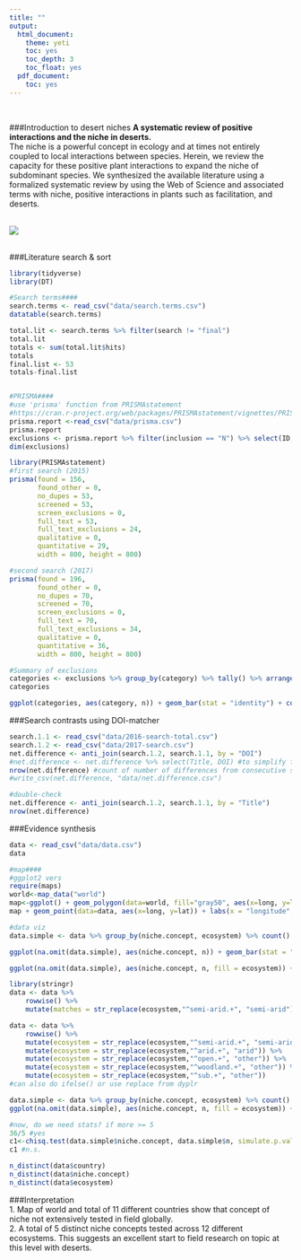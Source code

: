 ```yaml
---
title: ""
output:
  html_document:
    theme: yeti
    toc: yes
    toc_depth: 3
    toc_float: yes
  pdf_document:
    toc: yes
---
```

<br>  

###Introduction to desert niches
**A systematic review of positive interactions and the niche in deserts.**  
The niche is a powerful concept in ecology and at times not entirely coupled to local interactions between species. Herein, we review the capacity for these positive plant interactions to expand the niche of subdominant species. We synthesized the available literature using a formalized systematic review by using the Web of Science and associated terms with niche, positive interactions in plants such as facilitation, and deserts.  
<br>  

![](./desert.jpg)  
<br>

###Literature search & sort
```r
library(tidyverse)
library(DT)

#Search terms####
search.terms <- read_csv("data/search.terms.csv")
datatable(search.terms)

total.lit <- search.terms %>% filter(search != "final")
total.lit
totals <- sum(total.lit$hits)
totals
final.list <- 53
totals-final.list


#PRISMA####
#use 'prisma' function from PRISMAstatement 
#https://cran.r-project.org/web/packages/PRISMAstatement/vignettes/PRISMA.html
prisma.report <-read_csv("data/prisma.csv")
prisma.report
exclusions <- prisma.report %>% filter(inclusion == "N") %>% select(ID, category)
dim(exclusions)

library(PRISMAstatement)
#first search (2015)
prisma(found = 156,
       found_other = 0,
       no_dupes = 53, 
       screened = 53, 
       screen_exclusions = 0, 
       full_text = 53,
       full_text_exclusions = 24, 
       qualitative = 0, 
       quantitative = 29,
       width = 800, height = 800)

#second search (2017)
prisma(found = 196,
       found_other = 0,
       no_dupes = 70, 
       screened = 70, 
       screen_exclusions = 0, 
       full_text = 70,
       full_text_exclusions = 34, 
       qualitative = 0, 
       quantitative = 36,
       width = 800, height = 800)

#Summary of exclusions
categories <- exclusions %>% group_by(category) %>% tally() %>% arrange(desc(n))
categories

ggplot(categories, aes(category, n)) + geom_bar(stat = "identity") + coord_flip() + ylim(0,10)

```

###Search contrasts using DOI-matcher
```r
search.1.1 <- read_csv("data/2016-search-total.csv")
search.1.2 <- read_csv("data/2017-search.csv")
net.difference <- anti_join(search.1.2, search.1.1, by = "DOI")
#net.difference <- net.difference %>% select(Title, DOI) #to simplify for a look
nrow(net.difference) #count of number of differences from consecutive search
#write_csv(net.difference, "data/net.difference.csv")

#double-check
net.difference <- anti_join(search.1.2, search.1.1, by = "Title")
nrow(net.difference)

```


###Evidence synthesis
```r
data <- read_csv("data/data.csv")
data

#map####
#ggplot2 vers
require(maps)
world<-map_data("world")
map<-ggplot() + geom_polygon(data=world, fill="gray50", aes(x=long, y=lat, group=group))
map + geom_point(data=data, aes(x=long, y=lat)) + labs(x = "longitude", y = "latitude")

#data viz
data.simple <- data %>% group_by(niche.concept, ecosystem) %>% count()

ggplot(na.omit(data.simple), aes(niche.concept, n)) + geom_bar(stat = "identity") + coord_flip() + scale_fill_brewer(palette = "Blues") + labs(x = "niche concept", y =" count")

ggplot(na.omit(data.simple), aes(niche.concept, n, fill = ecosystem)) + geom_bar(stat = "identity") + coord_flip() + scale_fill_brewer(palette = "Blues") #too many levels

library(stringr)
data <- data %>% 
    rowwise() %>% 
    mutate(matches = str_replace(ecosystem,"^semi-arid.+", "semi-arid"))

data <- data %>% 
    rowwise() %>% 
    mutate(ecosystem = str_replace(ecosystem,"^semi-arid.+", "semi-arid")) %>% 
    mutate(ecosystem = str_replace(ecosystem,"^arid.+", "arid")) %>%
    mutate(ecosystem = str_replace(ecosystem,"^open.+", "other")) %>%
    mutate(ecosystem = str_replace(ecosystem,"^woodland.+", "other")) %>%
    mutate(ecosystem = str_replace(ecosystem,"^sub.+", "other"))
#can also do ifelse() or use replace from dyplr

data.simple <- data %>% group_by(niche.concept, ecosystem) %>% count()
ggplot(na.omit(data.simple), aes(niche.concept, n, fill = ecosystem)) + geom_bar(stat = "identity") + coord_flip() + scale_fill_brewer(palette = "Blues")

#now, do we need stats? if more >= 5
36/5 #yes
c1<-chisq.test(data.simple$niche.concept, data.simple$n, simulate.p.value = TRUE, B = 10000)
c1 #n.s.

n_distinct(data$country)
n_distinct(data$niche.concept)
n_distinct(data$ecosystem)


```

###Interpretation  
1. Map of world and total of 11 different countries show that concept of niche not extensively tested in field globally.  
2. A total of 5 distinct niche concepts tested across 12 different ecosystems. This suggests an excellent start to field research on topic at this level with deserts.  

